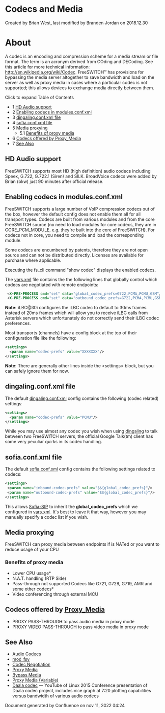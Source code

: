 
# Codecs and Media 

 Created by  Brian West, last modified by  Branden Jordan on 2018.12.30

# About

A codec is an encoding and compression scheme for a media stream or file format. The term is an acronym derived from COding and DECoding. See this article for more technical information: <http://en.wikipedia.org/wiki/Codec>. FreeSWITCH™ has provisions for bypassing the media server altogether to save bandwidth and load on the server as well as proxy media in cases where a particular codec is not supported; this allows devices to exchange media directly between them.

Click to expand Table of Contents

* 1 [HD Audio support](#hd-audio-support)
* 2 [Enabling codecs in modules.conf.xml](#enabling-codecs-in-modulesconfxml--)
* 3 [dingaling.conf.xml file](#dingalingconfxml-file)
* 4 [sofia.conf.xml file](#sofiaconfxml-file)
* 5 [Media proxying](#media-proxying)  
   * 5.1 [Benefits of proxy media](#benefits-of-proxy-media)
* 6 [Codecs offered by Proxy\_Media](#benefits-of-proxy-media)
* 7 [See Also](#see-also)

## HD Audio support

FreeSWITCH supports most HD (high definition) audio codecs including Speex, G.722, G.722.1 (Siren) and SILK. BroadVoice codecs were added by Brian (bkw) just 90 minutes after official release.

## Enabling codecs in modules.conf.xml  

FreeSWITCH supports a large number of VoIP compression codecs out of the box, however the default config does not enable them all for all transport types. Codecs are built from various modules and from the core FreeSWITCH source (no need to load modules for core codecs, they are in CORE\_PCM\_MODULE, e.g. they're built into the core of FreeSWITCH). For codecs not in core, you need to compile and load the corresponding module.

Some codecs are encumbered by patents, therefore they are not open source and can not be distributed directly. Licenses are available for purchase where applicable.

Executing the fs\_cli command "show codec" displays the enabled codecs.

The [vars.xml](../Configuration/Configuring-FreeSWITCH/vars.xml_7144079.mdx#about) file contains the the following lines that globally control which codecs are negotiated with remote endpoints:

```xml
 <X-PRE-PROCESS cmd="set" data="global_codec_prefs=G722,PCMA,PCMU,GSM"/>
 <X-PRE-PROCESS cmd="set" data="outbound_codec_prefs=G722,PCMA,PCMU,GSM"/>
```

**Note:** iLBC@30i configures the iLBC codec to default to 30ms frames instead of 20ms frames which will allow you to receive iLBC calls from Asterisk servers which unfortunately do not correctly send their iLBC codec preferences.

Most transports (channels) have a config block at the top of their configuration file like the following:

```xml
<settings>
  <param name="codec-prefs" value="XXXXXXX"/>
</settings>
```

**Note:** There are generally other lines inside the &lt;settings> block, but you can safely ignore them for now.

## dingaling.conf.xml file

The default [dingaling.conf.xml](../Modules/mod_dingaling_6587385.mdx#faq) config contains the following (codec related) settings:

```xml
<settings>
  <param name="codec-prefs" value="PCMU"/>
</settings>
```

While you may use almost any codec you wish when using [dingaling](../Modules/mod_dingaling_6587385.mdx#faq) to talk between two FreeSWITCH servers, the official Google Talk(tm) client has some very peculiar quirks in its codec handling.

## sofia.conf.xml file

The default [sofia.conf.xml](../Configuration/Sofia-SIP-Stack/Sofia-Configuration-Files_7144453.mdx#--) config contains the following settings related to codecs:

```xml
<settings>
 <param name="inbound-codec-prefs" value="$${global_codec_prefs}"/>
 <param name="outbound-codec-prefs" value="$${global_codec_prefs}"/>
</settings>
```

This allows [Sofia-SIP](../Configuration/Sofia-SIP-Stack/index.mdx#faq) to inherit the **global\_codec\_prefs** which we configured in [vars.xml](../Configuration/Configuring-FreeSWITCH/vars.xml_7144079.mdx#about). It's best to leave it that way, however you may manually specify a codec list if you wish.

## Media proxying

FreeSWITCH can proxy media between endpoints if is NATed or you want to reduce usage of your CPU

### Benefits of proxy media

* Lower CPU usage\*
* N.A.T. handling (RTP Side)
* Pass–through not supported Codecs like G721, G728, G719, AMR and some other codecs\*
* Video conferencing through external MCU

## Codecs offered by [Proxy_Media](../Configuration/Proxy-Media_13173588.mdx#faqs)

* PROXY PASS-THROUGH to pass audio media in proxy mode
* PROXY VIDEO PASS-THROUGH to pass video media in proxy mode

## See Also

* [Audio Codecs](./Audio-Codecs_1048675.mdx#--)
* [mod\_fsv](../Modules/mod_fsv_6587435.mdx#about)
* [Codec Negotiation](./index.mdx#about)
* [Proxy Media](../Configuration/Proxy-Media_13173588.mdx#faqs)
* [Bypass Media](../../Channel-Variables-Catalog/bypass_media_16353339.mdx#bypass_media)
* [Proxy Media (Variable)](../../Channel-Variables-Catalog/proxy_media_16353349.mdx#proxy_media)
* [Daala codec](https://www.youtube.com/watch?v=Dmho4gcRvQ4) — YouTube of Linux 2015 Conference presentation of Daala codec project, includes nice graph at 7:20 plotting capabilities versus bandwidth of various audio codecs

Document generated by Confluence on nov 11, 2022 04:24
